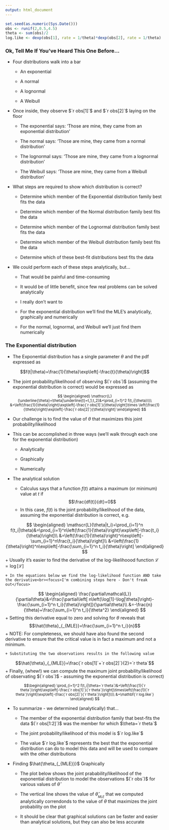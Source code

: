 ```yaml
---
output: html_document
---
```


```r
set.seed(as.numeric(Sys.Date()))
obs <- runif(2,0.5,4.5)
theta <- sum(obs)/2
log.like <- dexp(obs[1], rate = 1/theta)*dexp(obs[2], rate = 1/theta)
```

### Ok, Tell Me If You've Heard This One Before...

- Four distributions walk into a bar

    + <purple>An exponential</purple>

    + <green>A normal</green>

    + <red>A lognormal</red>

    + <blue>A Weibull</blue>

- Once inside, they observe $`r obs[1]`$ and $`r obs[2]`$ laying on the floor

    + The <purple>exponential</purple> says: 'Those are mine, they came from an exponential distribution'

    + The <green>normal</green> says: 'Those are mine, they came from a normal distribution'

    + The <red>lognormal</red> says: 'Those are mine, they came from a lognormal distribution'

    + The <blue>Weibull</blue> says: 'Those are mine, they came from a Weibull distribution'

- What steps are required to show which distribution is correct?

    + Determine which member of the <purple>Exponential</purple> distribution family best fits the data

    + Determine which member of the <green>Normal</green> distribution family best fits the data

    + Determine which member of the <red>Lognormal</red> distribution family best fits the data

    + Determine which member of the <blue>Weibull</blue> distribution family best fits the data

    + Determine which of these best-fit distributions best fits the data   

- We could perform each of these steps analytically, but...

    + That would be painful and time-consuming

    + It would be of little benefit, since few real problems can be solved analytically 

    + <focus>I really don't want to</focus>

    + For the <purple>exponential</purple> distribution we'll find the MLE's  analytically, graphically and numerically 

    + For the <green>normal</green>, <red>lognormal</red>, and <blue>Weibull</blue> we'll just find them numerically 

### The <purple>Exponential</purple> distribution

- The <purple>Exponential</purple> distribution has a single parameter $\theta$ and the pdf expressed as

$$f(t|\theta)=\frac{1}{\theta}\exp\left[-\frac{t}{\theta}\right]$$

- The joint probability/likelihood of observing $(`r obs`)$ (assuming the <purple>exponential</purple> distribution is correct) would be expressed as

<small>
$$
\begin{aligned}
\mathscr{L}(\underline{\theta}=\theta|\underline{t}=t_1,t_2)&=\prod_{i=1}^2 f(t_i|\theta)\\\\
&=\left(\frac{1}{\theta}\right)\exp\left[-\frac{`r obs[1]`}{\theta}\right]\times \left(\frac{1}{\theta}\right)\exp\left[-\frac{`r obs[2]`}{\theta}\right]
\end{aligned}
$$
</small>
    
- <focus>Our challenge</focus> is to find the value of $\theta$ that maximizes this joint probability/likelihood

- This can be accomplished in three ways (we'll walk through each one for the <purple>exponential</purple> distribution)

    + Analytically

    + Graphically 

    + Numerically

- <focus>The analytical solution</focus>

    + Calculus says that a function $f(t)$ attains a maximum (or minimum) value at $t$ if
$$\frac{df(t)}{dt}=0$$
    + In this case, $f(t)$ is the joint probability/likelihood of the data, assuming the <purple>exponential</purple> distribution is correct, e.g.
    
$$
\begin{aligned}
\mathscr{L}(\theta|t_i)=\prod_{i=1}^n f(t_i|\theta)&=\prod_{i=1}^n\left(\frac{1}{\theta}\right)\exp\left[-\frac{t_i}{\theta}\right]\\
&=\left(\frac{1}{\theta}\right)^n\exp\left[-\sum_{i=1}^n\frac{t_i}{\theta}\right]\\
&=\left(\frac{1}{\theta}\right)^n\exp\left[-\frac{\sum_{i=1}^n t_i}{\theta}\right]
\end{aligned}
$$
    + Usually it's easier to find the derivative of the log-likelihoood function $\mathcal{L}=\log[\mathscr{L}]$

    + In the equations below we find the log-likelihood function AND take the derivative<br><focus>I'm combining steps here - Don't freak out</focus>
$$
\begin{aligned}
\frac{\partial\mathcal{L}}{\partial\theta}&=\frac{\partial\left[ n\left(\log[1]-\log[\theta]\right)-\frac{\sum_{i=1}^n t_i}{\theta}\right]}{\partial\theta}\\
&=-\frac{n}{\theta}+\frac{\sum_{i=1}^n t_i}{\theta^2}
\end{aligned}
$$
    + Setting this derivative equal to zero and solving for $\theta$ reveals that
$$\hat{\theta}_{_{MLE}}=\frac{\sum_{i=1}^n t_i}{n}$$
    + <focus>NOTE:</focus> For completeness, we should have also found the second derivative to ensure that the critical value is in fact a maximum and not a minimum.

    + Substituting the two observations results in the following value
$$\hat{\theta}_{_{MLE}}=\frac{`r obs[1]`+`r obs[2]`}{2}=`r theta`$$
    + Finally, (<red>whew!</red>) we can compute the maximum joint probability/likelihood of observating $(`r obs`)$ - assuming the exponential distribution is correct)

<small>
$$\begin{aligned}
\prod_{i=1}^2 f(t_i|\theta=`r theta`)&=\left(\frac{1}{`r theta`}\right)\exp\left[-\frac{`r obs[1]`}{`r theta`}\right]\times\left(\frac{1}{`r theta`}\right)\exp\left[-\frac{`r obs[2]`}{`r theta`}\right]\\\\
&=\mathbf{`r log.like`}
\end{aligned}
$$
</small>

- To summarize - we determined (<red>analytically</red>) that...

    + The member of the exponential distribution family that best-fits the data $(`r obs[1:2]`)$ was the member for which $\theta=`r theta`$

    + The joint probability/likelihood of this model is $`r log.like`$ 

    + The value $`r log.like`$ represents the best that the exponential distribution can do to model this data and will be used to compare with the other distributions

- <focus>Finding $\hat{\theta_{_{MLE}}}$ Graphically</focus>

    + The plot below shows the joint prabability/likelihood of the <purple>exponential</purple> distribution to model the observations $(`r obs`)$ for various values of $\hat{\theta}$

    + The vertical line shows the value of $\hat{\theta}_{_{MLE}}$ that we computed analytically correndonds to the value of $\theta$ that maximizes the joint probability on the plot

    + It should be clear that graphical solutions can be faster and easier than analytical solutions, but they can also be less accurate
